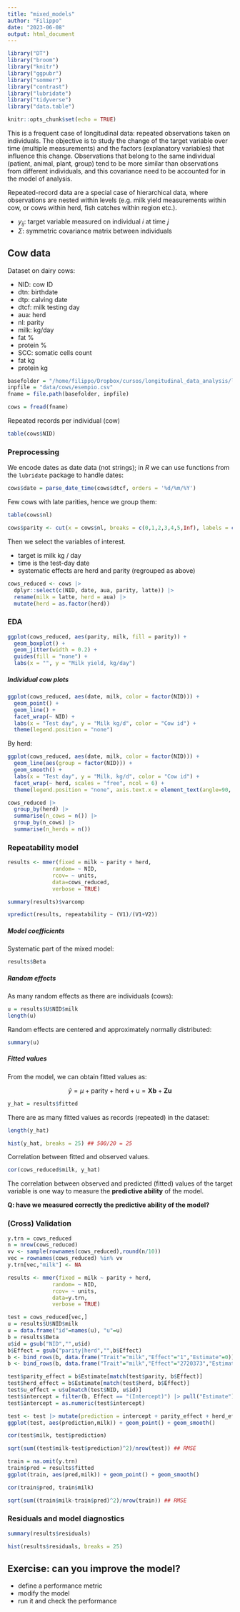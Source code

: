 ```yaml
---
title: "mixed_models"
author: "Filippo"
date: "2023-06-08"
output: html_document
---
```


```r
library("DT")
library("broom")
library("knitr")
library("ggpubr")
library("sommer")
library("contrast")
library("lubridate")
library("tidyverse")
library("data.table")

knitr::opts_chunk$set(echo = TRUE)
```

This is a frequent case of longitudinal data: repeated observations taken on individuals.
The objective is to study the change of the target variable over time (multiple measurements) and the factors (explanatory variables) that influence this change.
Observations that belong to the same individual (patient, animal, plant, group) tend to be more similar than observations from different individuals, 
and this covariance need to be accounted for in the model of analysis.

Repeated-record data are a special case of hierarchical data, where observations are nested within levels (e.g. milk yield measurements within cow, or cows within herd, fish catches within region etc.).

- $y_{ij}$: target variable measured on individual *i* at time *j*
- $\Sigma$: symmetric covariance matrix between individuals

## Cow data

Dataset on dairy cows: 
  
- NID: cow ID
- dtn: birthdate
- dtp: calving date
- dtcf: milk testing day
- aua: herd
- nl: parity
- milk: kg/day
- fat %
- protein %
- SCC: somatic cells count
- fat kg
- protein kg


```r
basefolder = "/home/filippo/Dropbox/cursos/longitudinal_data_analysis/longitudinal_data_analysis"
inpfile = "data/cows/esempio.csv"
fname = file.path(basefolder, inpfile)

cows = fread(fname)
```

Repeated records per individual (cow)

```r
table(cows$NID)
```

### Preprocessing

We encode dates as date data (not strings); in *R* we can use functions from the `lubridate` package to handle dates:

```r
cows$date = parse_date_time(cows$dtcf, orders = '%d/%m/%Y')
```

Few cows with late parities, hence we group them:

```r
table(cows$nl)
```

```r
cows$parity <- cut(x = cows$nl, breaks = c(0,1,2,3,4,5,Inf), labels = c("1","2","3","4","5","6+"))
```

Then we select the variables of interest.

- target is milk kg / day
- time is the test-day date
- systematic effects are herd and parity (regrouped as above)

```r
cows_reduced <- cows |>
  dplyr::select(c(NID, date, aua, parity, latte)) |>
  rename(milk = latte, herd = aua) |>
  mutate(herd = as.factor(herd))
```

### EDA

```r
ggplot(cows_reduced, aes(parity, milk, fill = parity)) +
  geom_boxplot() +
  geom_jitter(width = 0.2) +
  guides(fill = "none") +
  labs(x = "", y = "Milk yield, kg/day")
```

##### Individual cow plots

```r
ggplot(cows_reduced, aes(date, milk, color = factor(NID))) +
  geom_point() +
  geom_line() +
  facet_wrap(~ NID) +
  labs(x = "Test day", y = "Milk kg/d", color = "Cow id") +
  theme(legend.position = "none")
```

By herd:

```r
ggplot(cows_reduced, aes(date, milk, color = factor(NID))) +
  geom_line(aes(group = factor(NID))) +
  geom_smooth() +
  labs(x = "Test day", y = "Milk, kg/d", color = "Cow id") +
  facet_wrap(~ herd, scales = "free", ncol = 6) +
  theme(legend.position = "none", axis.text.x = element_text(angle=90, size = 6))
```

```r
cows_reduced |>
  group_by(herd) |>
  summarise(n_cows = n()) |>
  group_by(n_cows) |>
  summarise(n_herds = n())
```

### Repeatability model

```r
results <- mmer(fixed = milk ~ parity + herd,
              random= ~ NID,
              rcov= ~ units,
              data=cows_reduced, 
              verbose = TRUE)
```

```r
summary(results)$varcomp
```


```r
vpredict(results, repeatability ~ (V1)/(V1+V2))
```

##### Model coefficients

Systematic part of the mixed model:

```r
results$Beta
```

##### Random effects

As many random effects as there are individuals (cows):

```r
u = results$U$NID$milk
length(u)
```

Random effects are centered and approximately normally distributed:

```r
summary(u)
```

##### Fitted values

From the model, we can obtain fitted values as:

$$
\hat{y} = \mu + \text{parity} + \text{herd} + \text{u} = \mathbf{Xb} + \mathbf{Zu} 
$$

```r
y_hat = results$fitted
```

There are as many fitted values as records (repeated) in the dataset:

```r
length(y_hat)
```

```r
hist(y_hat, breaks = 25) ## 500/20 = 25
```

Correlation between fitted and observed values.

```r
cor(cows_reduced$milk, y_hat)
```

The correlation between observed and predicted (fitted) values of the target variable 
is one way to measure the **predictive ability** of the model.

**Q: have we measured correctly the predictive ability of the model?**

### (Cross) Validation

```r
y.trn = cows_reduced
n = nrow(cows_reduced)
vv <- sample(rownames(cows_reduced),round(n/10))
vec = rownames(cows_reduced) %in% vv
y.trn[vec,"milk"] <- NA
```


```r
results <- mmer(fixed = milk ~ parity + herd,
              random= ~ NID,
              rcov= ~ units,
              data=y.trn, 
              verbose = TRUE)
```

```r
test = cows_reduced[vec,]
u = results$U$NID$milk
u = data.frame("id"=names(u), "u"=u)
b = results$Beta
u$id = gsub("NID","",u$id)
b$Effect = gsub("parity|herd","",b$Effect)
b <- bind_rows(b, data.frame("Trait"="milk","Effect"="1","Estimate"=0)) ## add reference parity class
b <- bind_rows(b, data.frame("Trait"="milk","Effect"="2720373","Estimate"=0)) ## add reference class for the herd effect
```


```r
test$parity_effect = b$Estimate[match(test$parity, b$Effect)]
test$herd_effect = b$Estimate[match(test$herd, b$Effect)]
test$u_effect = u$u[match(test$NID, u$id)]
test$intercept = filter(b, Effect == "(Intercept)") |> pull("Estimate")
test$intercept = as.numeric(test$intercept)
```


```r
test <- test |> mutate(prediction = intercept + parity_effect + herd_effect + u_effect)
ggplot(test, aes(prediction,milk)) + geom_point() + geom_smooth()
```

```r
cor(test$milk, test$prediction)
```

```r
sqrt(sum((test$milk-test$prediction)^2)/nrow(test)) ## RMSE
```


```r
train = na.omit(y.trn)
train$pred = results$fitted
ggplot(train, aes(pred,milk)) + geom_point() + geom_smooth()
```

```r
cor(train$pred, train$milk)
```

```r
sqrt(sum((train$milk-train$pred)^2)/nrow(train)) ## RMSE
```


### Residuals and model diagnostics

```r
summary(results$residuals)
```

```r
hist(results$residuals, breaks = 25)
```


## Exercise: can you improve the model?

- define a performance metric
- modify the model
- run it and check the performance



